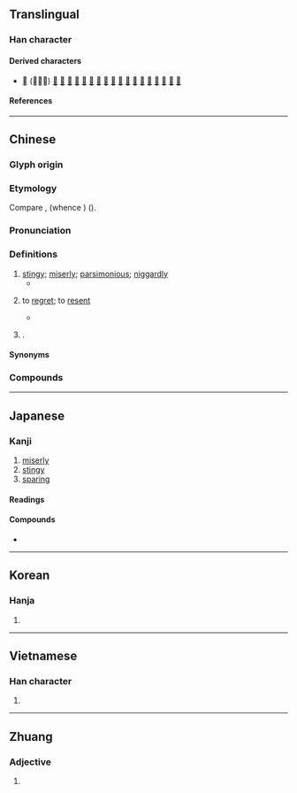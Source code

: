 {{character info}}
{{character info|0xf9ed}}
==Translingual==

===Han character===
{{Han char|rn=30|rad=口|as=04|sn=7|four=00604|canj=YKR|ids=⿱文口}}

====Derived characters====
* [[𰧄]] (⿰石吝) [[𠳺]] [[悋]] [[𢭹]] [[𣵰]] [[𤞼]] [[𧋻]] [[𠞺]] [[𨁮]] [[𨦽]] [[𪊺]] [[𠓬]] [[𠡧]] [[𡘯]] [[𣁔]] [[𡂯]] [[𡫫]] [[𤶾]] [[麐]]

====References====
{{Han ref|kx=0177.130|dkj=03327|dj=0394.180|hdz=10594.040|uh=541D}}
{{Han ref|uh=F9ED}}

----

==Chinese==
{{zh-forms|alt=恡,悋,㖁,𠫤,𠯛,𠯌,𠳈,𠳺,𠲲,𠳻,𠴽,𢙵}}

===Glyph origin===
{{Han etym}}

===Etymology===
Compare {{cog|bo|སྲི||to be thrifty}}, {{w|Central Kuki-Chin languages|Proto-Central-Chin}} {{m|und|*ren||to economize; frugal}} (whence {{cog|lus|ren}}) ({{zh-ref|Geilich, 1994}}).

===Pronunciation===
{{zh-pron
|m=lìn
|m-s=nin4
|c=leon6
|c-t=lun5
|g=
|h=gd=nin4
|j=ling3
|mb=nēng
|md=lêng
|mn=līn/ml:liām
|mn-t=liang6/liêng6
|mn-t_note=liêng6 - Chaozhou
|w=3lin
|x=lin4
|mc=y
|oc=y
|cat=a,v,pn
}}

===Definitions===
{{zh-hanzi}}

# [[stingy]]; [[miserly]]; [[parsimonious]]; [[niggardly]]
#* {{zh-x|子 曰：「如 有 周公 之 才 之 美，使 驕 且 吝，其餘 不足 觀 也 已。」|The Master said, "Though a man have abilities as admirable as those of the duke of Zhou, yet if he be proud and '''niggardly''', those other things are really not worth being looked at."|ref=Analects}}
# {{lb|zh|literary}} to [[regret]]; to [[resent]]
#* {{zh-x|九 三，咸 其 股，執 其 隨，往 吝。|The third NINE, undivided, shows one moving his thighs, and keeping close hold of those whom he follows. Going forward (in this way) will cause '''regret'''.|ref=Yijing-L}}
# {{surname|zh|nodot=1}}.

====Synonyms====
{{zh-dial|吝嗇}}

===Compounds===
{{zh-der|不吝金玉|不吝賜教|不吝|吉凶悔吝|吝情|不吝指教|慳吝苦剋|慳吝|吝嗇|吝惜|吝嗇鬼|不吝珠玉|吝色|玼吝|改過不吝|鄙吝|繁言吝嗇|粉吝紅慳|吝毛|介吝|偏吝|儉吝|出內之吝|出納之吝|刻吝|占吝|吝口|吝嫉|吝愛|吝慳|吝簡|吝細|吝道|吝選|吝顧|吝驕|咎吝|嗇吝|困吝|執吝|大吝|小吝|悔吝|惜吝|愛吝|慊吝|慚吝|時吝|榮吝|狹吝|珍吝|疵吝|矜吝|祕吝|節吝|系吝|纖吝|褊吝|貞吝|貪吝|足吝|遺吝|障吝|靳吝|驕吝|黏吝繳繞}}

----

==Japanese==

===Kanji===
{{ja-kanji|grade=|rs=口04}}

# [[miserly]]
# [[stingy]]
# [[sparing]]

====Readings====
{{ja-readings
|goon=りん
|kanon=りん
|kun=お-しむ, しわ-い, やぶさ-か
}}

====Compounds====
* {{ja-r|吝%嗇|りん%しょく}}

----

==Korean==

===Hanja===
{{ko-hanja|린}}

# {{rfdef|ko|sort=口04}}

----

==Vietnamese==

===Han character===
{{vi-readings|reading=lận|rs=口04}}

# {{rfdef|vi|sort=口04}}

----

==Zhuang==

===Adjective===
{{za-head|adjective}}

# {{za-sawndip form of|ningq||small; young (as a child)}}